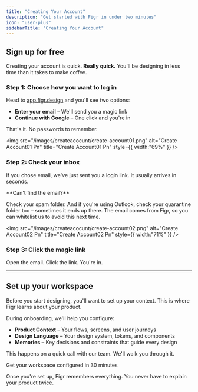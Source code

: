 ```yaml
---
title: "Creating Your Account"
description: "Get started with Figr in under two minutes"
icon: "user-plus"
sidebarTitle: "Creating Your Account"
---
```


## Sign up for free

Creating your account is quick. **Really quick.** You'll be designing in less time than it takes to make coffee.

### Step 1: Choose how you want to log in

Head to [app.figr.design](https://app.figr.design) and you'll see two options:

- **Enter your email** – We'll send you a magic link
- **Continue with Google** – One click and you're in

That's it. No passwords to remember.

<img
  src="/images/createacocunt/create-account01.png"
  alt="Create Account01 Pn"
  title="Create Account01 Pn"
  style={{ width:"69%" }}
/>

### Step 2: Check your inbox

If you chose email, we've just sent you a login link. It usually arrives in seconds.

<Warning>
  **Can't find the email?**

  Check your spam folder. And if you're using Outlook, check your quarantine folder too – sometimes it ends up there. The email comes from Figr, so you can whitelist us to avoid this next time.
</Warning>

<img
  src="/images/createacocunt/create-account02.png"
  alt="Create Account02 Pn"
  title="Create Account02 Pn"
  style={{ width:"71%" }}
/>

### Step 3: Click the magic link

Open the email. Click the link. You're in.

---

## Set up your workspace

Before you start designing, you'll want to set up your context. This is where Figr learns about your product.

During onboarding, we'll help you configure:

- **Product Context** – Your flows, screens, and user journeys
- **Design Language** – Your design system, tokens, and components
- **Memories** – Key decisions and constraints that guide every design

This happens on a quick call with our team. We'll walk you through it.

<Card title="Book your onboarding call" icon="calendar" href="https://cal.com/moksh-figr/figr-ai-onboard">
  Get your workspace configured in 30 minutes
</Card>

Once you're set up, Figr remembers everything. You never have to explain your product twice.